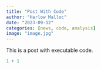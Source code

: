 ```yaml
---
title: "Post With Code"
author: "Harlow Malloc"
date: "2023-09-12"
categories: [news, code, analysis]
image: "image.jpg"
---
```


This is a post with executable code.

```r
1 + 1
```
